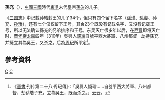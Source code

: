 '''孫充'''（{{bd|？||310年|catIdx=S}}），[[中國|中國]][[三國|三國]]時代[[孙吴|東吳]]末代皇帝[[孫皓|孫皓]]的儿子。

《[[三国志|三国志]]》中记载孙皓封王的儿子34个，但只有四个留下名字（[[孫瑾|孫瑾]]、[[孫虔|孫虔]]、孙充、[[孙璠|孙璠]]），还有七个仅仅留下王号，其余23个既没有记载名字，又没有记载王号，所以无法确认孫充的兄弟排序和王号。东吴灭亡很多年以后，在[[西晋|西晋]]即将灭亡时，[[晋怀帝|晋怀帝]][[永嘉_(西晋)|永嘉]]四年（310年）吳興人[[錢璯|錢璯]]自號平西大將軍、八州都督，劫持孫充并擁立其為吳王，又杀之。后為[[周玘|周玘]]所平定<ref>《[[晉書|晉書]]·列传第二十八·周玘傳》：「吳興人錢璯……自號平西大將軍、八州都督，劫孫皓子充，立為吳王，既而杀之。」云云。</ref>。

==參考資料==
<references/>

[[Category:東吳宗室|C]]
[[Category:孫姓|C]]